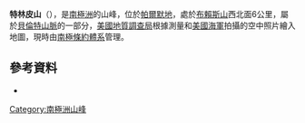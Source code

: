 {{coord|75|21|S|72|48|W|display=title}}

'''特林皮山'''（{{lang-en|Mount Trimpi}}），是[[南極洲|南極洲]]的山峰，位於[[帕爾默地|帕爾默地]]，處於[[布賴斯山|布賴斯山]]西北面6公里，屬於[[貝倫特山脈|貝倫特山脈]]的一部分，[[美國地質調查局|美國地質調查局]]根據測量和[[美國海軍|美國海軍]]拍攝的空中照片繪入地圖，現時由[[南極條約體系|南極條約體系]]管理。

==參考資料==
*{{usgs-gazetteer}}

{{Antarctica-geo-stub}}
[[Category:南極洲山峰|Category:南極洲山峰]]